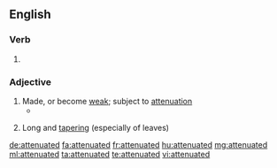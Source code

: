 ==English==

===Verb===
{{head|en|verb form}}

# {{en-past of|attenuate}}

===Adjective===
{{en-adj}}

# Made, or become [[weak]]; subject to [[attenuation]]
#* {{quote-book|year=1835|author=[[s:Author:William Gilmore Simms|William Gilmore Simms]]|title=[[s:The Partisan|The Partisan]]|publisher=Harper|section=[[s:The Partisan/XII|Chapter XI]]|page=[[s:Page:The Partisan, v1.djvu/131|140]]|passage=She had become spiritualized in mind, even as she had grown '''attenuated''' in person.}}
# {{context|botany|lang=en}} Long and [[tapering]] (especially of leaves)

[[de:attenuated]]
[[fa:attenuated]]
[[fr:attenuated]]
[[hu:attenuated]]
[[mg:attenuated]]
[[ml:attenuated]]
[[ta:attenuated]]
[[te:attenuated]]
[[vi:attenuated]]